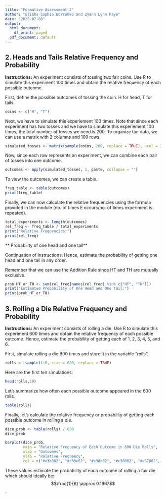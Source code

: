 ```yaml
---
title: "Formative Assessment 2"
author: "Elisha Sophia Borromeo and Zyann Lynn Mayo"
date: "2025-02-08"
output:
  html_document:
    df_print: paged
  pdf_document: default
---
```


## **2. Heads and Tails Relative Frequency and Probability**
**Instructions:** An experiment consists of tossing two fair coins. Use R to simulate this experiment 100 times and obtain the relative frequency of each possible outcome. 

First, define the possible outcomes of tossing the coin. H for head, T for tails.
```r
coins <- c("H", "T")
```

Next, we have to simulate this experiement 100 times. Note that since each experiment has two tosses and we have to simulate this experiement 100 times, the total number of tosses we need is 200. To organize the data, we can use a matrix with 2 columns and 100 rows.
```r
simulated_tosses <- matrix(sample(coins, 200, replace = TRUE), ncol = 2)
```

Now, since each row represents an experiment, we can combine each pair of tosses into one outcome.
```r
outcomes <- apply(simulated_tosses, 1, paste, collapse = "")
```

To view the outcomes, we can create a table.
```r
freq_table <- table(outcomes)
print(freq_table)
```

Finally, we can now calculate the relative frequencies using the formula provided in the module (no. of times E occurs/no. of times experiment is repeated).
```r
total_experiments <- length(outcomes)  
rel_freq <- freq_table / total_experiments
print("Relative Frequencies:")
print(rel_freq)
```

 ** Probability of one head and one tail** \par
Continuation of instructions: Hence, estimate the probability of getting one head and one tail in any order.

Remember that we can use the Addition Rule since HT and TH are mutually exclusive.
```r
prob_HT_or_TH <- sum(rel_freq[names(rel_freq) %in% c("HT", "TH")])
print("Estimated Probability of One Head and One Tail:")
print(prob_HT_or_TH)
```

## **3. Rolling a Die Relative Frequency and Probability**

**Instructions:** An experiment consists of rolling a die. Use R to simulate this experiment 600 times and obtain the relative frequency of each possible outcome. Hence, estimate the probability of getting each of 1, 2, 3, 4, 5, and 6.

First, simulate rolling a die 600 times and store it in the variable "rolls".

```r
rolls <- sample(1:6, size = 600, replace = TRUE)
```

Here are the first ten simulations:

```r
head(rolls,10)
```

Let's summarize how often each possible outcome appeared in the 600 rolls.

```r
table(rolls)
```

Finally, let's calculate the relative frequency or probability of getting each possible outcome in rolling a die.
```r
dice_prob <- table(rolls) / 600
dice_prob

barplot(dice_prob,
        main = "Relative Frequency of Each Outcome in 600 Die Rolls",
        xlab = "Outcomes",
        ylab = "Relative Frequency",
        col = c("#e3b862", "#e39e62", "#e38d62", "#e38062", "#e37862", "#e36b62"))
```

These values estimate the probability of each outcome of rolling a fair die which should ideally be: $$\frac{1}{6} \approx 0.1667$$.

